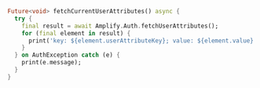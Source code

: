 ```dart
Future<void> fetchCurrentUserAttributes() async {
  try {
    final result = await Amplify.Auth.fetchUserAttributes();
    for (final element in result) {
      print('key: ${element.userAttributeKey}; value: ${element.value}');
    }
  } on AuthException catch (e) {
    print(e.message);
  }
}
```


